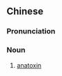 {{also|变性毒素}}
==Chinese==
{{zh-forms|s=变性毒素|type=22|[[denaturation]]}}

===Pronunciation===
{{zh-pron
|m=biànxìng dúsù
|cat=n
}}

===Noun===
{{zh-noun}}

# {{lb|zh|medicine}} [[anatoxin]]